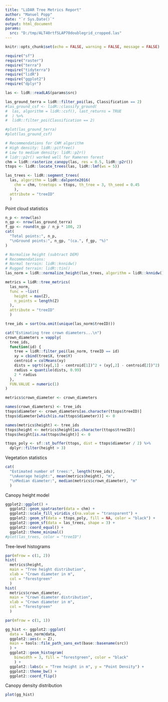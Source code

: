 ```yaml
---
title: "LiDAR Tree Metrics Report"
author: "Manuel Popp"
date: "`r Sys.Date()`"
output: html_document
params:
  src: "D:/tmp/ALT40rtfSLAP70doublegrid_cropped.las"
---
```

  
```r
knitr::opts_chunk$set(echo = FALSE, warning = FALSE, message = FALSE)
```

```r
require("sf")
require("raster")
require("terra")
require("tidyterra")
require("lidR")
require("ggplot2")
require("dplyr")

```
```r
las <- lidR::readLAS(params$src)

las_ground_terra = lidR::filter_poi(las, Classification == 2)
#las_ground_csf <- lidR::classify_ground(
#  las, algorithm = lidR::csf(), last_returns = TRUE
#  ) %>%
#  lidR::filter_poi(Classification == 2)

#plot(las_ground_terra)
#plot(las_ground_csf)

# Recommendations for CHM algorithm
# High density: lidR::pitfree()
# Low to medium density: lidR::p2r()
# lidr::p2r() worked well for Rameren forest
chm = lidR::rasterize_canopy(las, res = 0.5, lidR::p2r())
ttops <- lidR::locate_trees(las, lidR::lmf(ws = 5))

las_trees <- lidR::segment_trees(
  las, algorithm = lidR::dalponte2016(
    chm = chm, treetops = ttops, th_tree = 3, th_seed = 0.45
    ),
  attribute = "treeID"
  )

```

Point cloud statistics

```r
n_p <- nrow(las)
n_gp <- nrow(las_ground_terra)
f_gp <- round(n_gp / n_p * 100, 2)
cat(
  "Total points:", n_p,
  "\nGround points:", n_gp, "(ca.", f_gp, "%)"
)

```

```r
# Normalise height (subtract DEM)
# Recommendations:
# Normal terrain: lidR::knnidw()
# Rugged terrain: lidR::tin()
las_norm = lidR::normalize_height(las_trees, algorithm = lidR::knnidw())

metrics = lidR::tree_metrics(
  las_norm,
  func = ~list(
    height = max(Z),
    n_points = length(Z)
  ),
  attribute = "treeID"
  )

tree_ids = sort(na.omit(unique(las_norm$treeID)))

cat("Estimating tree crown diameters...\n")
crown_diameters = vapply(
  tree_ids,
  function(id) {
    tree = lidR::filter_poi(las_norm, treeID == id)
    xy = cbind(tree$X, tree$Y)
    centroid = colMeans(xy)
    dists = sqrt((xy[,1] - centroid[1])^2 + (xy[,2] - centroid[2])^2)
    radius = quantile(dists, 0.99)
    2 * radius
  },
  FUN.VALUE = numeric(1)
)

metrics$crown_diameter <- crown_diameters

names(crown_diameters) <- tree_ids
ttops$diameter <- crown_diameters[as.character(ttops$treeID)]
ttops$diameter[which(is.na(ttops$diameter))] <- 0

names(metrics$height) <- tree_ids
ttops$height <- metrics$height[as.character(ttops$treeID)]
ttops$height[is.na(ttops$height)] <- 0

ttops_poly <- sf::st_buffer(ttops, dist = ttops$diameter / 2) %>%
  dplyr::filter(height > 3)

```

Vegetation statistics

```r
cat(
  "Estimated number of trees:", length(tree_ids),
  "\nAverage height:", mean(metrics$height), "m",
  "\nMedian diameter:", median(metrics$crown_diameter), "m"
  )

```


Canopy height model

```r
ggplot2::ggplot() +
  ggplot2::geom_spatraster(data = chm) +
  ggplot2::scale_fill_viridis_c(na.value = "transparent") +
  ggplot2::geom_sf(data = ttops_poly, fill = NA, color = "black") +
  ggplot2::geom_sf(data = las_trees, shape = 3) +
  ggplot2::coord_equal() +
  ggplot2::theme_minimal()
#plot(las_trees, color = "treeID")

```

Tree-level histograms

```r
par(mfrow = c(1, 2))
hist(
  metrics$height,
  main = "Tree height distribution",
  xlab = "Crown diameter in m",
  col = "forestgreen"
  )
hist(
  metrics$crown_diameter,
  main = "Crown diameter distribution",
  xlab = "Crown diameter in m",
  col = "forestgreen"
  )

par(mfrow = c(1, 1))

```
```r
gg_hist <- ggplot2::ggplot(
  data = las_norm@data,
  ggplot2::aes(x = Z),
  main = tools::file_path_sans_ext(base::basename(src))
  ) +
  ggplot2::geom_histogram(
    binwidth = 3, fill = "forestgreen", color = "black"
    ) +
  ggplot2::labs(x = "Tree height in m", y = "Point Density") +
  ggplot2::theme_bw() +
  ggplot2::coord_flip()

```

Canopy density distribution

```r
plot(gg_hist)

```
